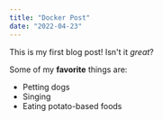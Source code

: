 ```yaml
---
title: "Docker Post"
date: "2022-04-23"
---
```


This is my first blog post! Isn't it *great*?

Some of my **favorite** things are:

* Petting dogs
* Singing
* Eating potato-based foods